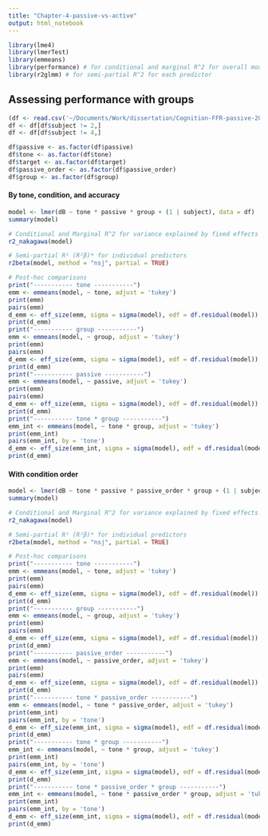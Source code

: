 ```yaml
---
title: "Chapter-4-passive-vs-active"
output: html_notebook
---
```

```r
library(lme4)
library(lmerTest)
library(emmeans)
library(performance) # for conditional and marginal R^2 for overall model
library(r2glmm) # for semi-partial R^2 for each predictor
```

## Assessing performance with groups

```r
(df <- read.csv('~/Documents/Work/dissertation/Cognition-FFR-passive-2025/analysis/power-f0-with-groups.csv'))
df <- df[df$subject != 2,]
df <- df[df$subject != 4,]
```

```r
df$passive <- as.factor(df$passive)
df$tone <- as.factor(df$tone)
df$target <- as.factor(df$target)
df$passive_order <- as.factor(df$passive_order)
df$group <- as.factor(df$group)
```

#### By tone, condition, and accuracy


```r
model <- lmer(dB ~ tone * passive * group + (1 | subject), data = df)
summary(model)
```

```r
# Conditional and Marginal R^2 for variance explained by fixed effects and random effects, and fixed effects alone
r2_nakagawa(model)

# Semi-partial R² (R²β)* for individual predictors
r2beta(model, method = "nsj", partial = TRUE)
```

```r
# Post-hoc comparisons
print("----------- tone -----------")
emm <- emmeans(model, ~ tone, adjust = 'tukey')
print(emm)
pairs(emm)
d_emm <- eff_size(emm, sigma = sigma(model), edf = df.residual(model))
print(d_emm)
print("----------- group -----------")
emm <- emmeans(model, ~ group, adjust = 'tukey')
print(emm)
pairs(emm)
d_emm <- eff_size(emm, sigma = sigma(model), edf = df.residual(model))
print(d_emm)
print("----------- passive -----------")
emm <- emmeans(model, ~ passive, adjust = 'tukey')
print(emm)
pairs(emm)
d_emm <- eff_size(emm, sigma = sigma(model), edf = df.residual(model))
print(d_emm)
print("----------- tone * group -----------")
emm_int <- emmeans(model, ~ tone * group, adjust = 'tukey')
print(emm_int)
pairs(emm_int, by = 'tone')
d_emm <- eff_size(emm_int, sigma = sigma(model), edf = df.residual(model))
print(d_emm)
```

#### With condition order

```r
model <- lmer(dB ~ tone * passive * passive_order * group + (1 | subject), data = df)
summary(model)
```

```r
# Conditional and Marginal R^2 for variance explained by fixed effects and random effects, and fixed effects alone
r2_nakagawa(model)

# Semi-partial R² (R²β)* for individual predictors
r2beta(model, method = "nsj", partial = TRUE)
```

```r
# Post-hoc comparisons
print("----------- tone -----------")
emm <- emmeans(model, ~ tone, adjust = 'tukey')
print(emm)
pairs(emm)
d_emm <- eff_size(emm, sigma = sigma(model), edf = df.residual(model))
print(d_emm)
print("----------- group -----------")
emm <- emmeans(model, ~ group, adjust = 'tukey')
print(emm)
pairs(emm)
d_emm <- eff_size(emm, sigma = sigma(model), edf = df.residual(model))
print(d_emm)
print("----------- passive_order -----------")
emm <- emmeans(model, ~ passive_order, adjust = 'tukey')
print(emm)
pairs(emm)
d_emm <- eff_size(emm, sigma = sigma(model), edf = df.residual(model))
print(d_emm)
print("----------- tone * passive_order -----------")
emm <- emmeans(model, ~ tone * passive_order, adjust = 'tukey')
print(emm_int)
pairs(emm_int, by = 'tone')
d_emm <- eff_size(emm_int, sigma = sigma(model), edf = df.residual(model))
print(d_emm)
print("----------- tone * group -----------")
emm_int <- emmeans(model, ~ tone * group, adjust = 'tukey')
print(emm_int)
pairs(emm_int, by = 'tone')
d_emm <- eff_size(emm_int, sigma = sigma(model), edf = df.residual(model))
print(d_emm)
print("----------- tone * passive_order * group -----------")
emm_int <- emmeans(model, ~ tone * passive_order * group, adjust = 'tukey')
print(emm_int)
pairs(emm_int, by = 'tone')
d_emm <- eff_size(emm_int, sigma = sigma(model), edf = df.residual(model))
print(d_emm)
```